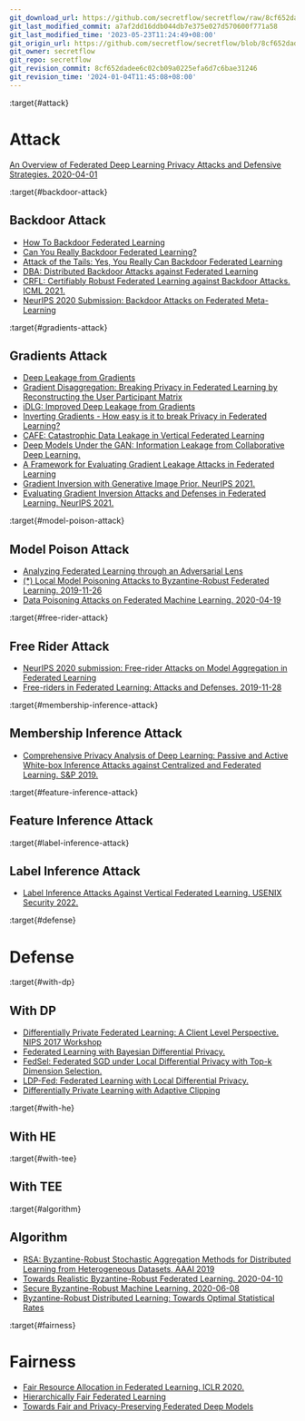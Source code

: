 ```yaml
---
git_download_url: https://github.com/secretflow/secretflow/raw/8cf652dadee6c02cb09a0225efa6d7c6bae31246/docs/awesome-pets/papers/applications/aml/attack_defense.md
git_last_modified_commit: a7af2dd16ddb044db7e375e027d570600f771a58
git_last_modified_time: '2023-05-23T11:24:49+08:00'
git_origin_url: https://github.com/secretflow/secretflow/blob/8cf652dadee6c02cb09a0225efa6d7c6bae31246/docs/awesome-pets/papers/applications/aml/attack_defense.md
git_owner: secretflow
git_repo: secretflow
git_revision_commit: 8cf652dadee6c02cb09a0225efa6d7c6bae31246
git_revision_time: '2024-01-04T11:45:08+08:00'
---
```


:target{#attack}

# Attack

[An Overview of Federated Deep Learning Privacy Attacks and Defensive Strategies. 2020-04-01](https://arxiv.org/pdf/2004.04676.pdf)

:target{#backdoor-attack}

## Backdoor Attack

- [How To Backdoor Federated Learning](https://arxiv.org/pdf/1807.00459.pdf)
- [Can You Really Backdoor Federated Learning?](https://arxiv.org/abs/1911.07963)
- [Attack of the Tails: Yes, You Really Can Backdoor Federated Learning](https://papers.nips.cc/paper/2020/file/b8ffa41d4e492f0fad2f13e29e1762eb-Paper.pdf)
- [DBA: Distributed Backdoor Attacks against Federated Learning](https://openreview.net/pdf?id=rkgyS0VFvr)
- [CRFL: Certifiably Robust Federated Learning against Backdoor Attacks. ICML 2021.](https://arxiv.org/pdf/2106.08283.pdf)
- [NeurIPS 2020 Submission: Backdoor Attacks on Federated Meta-Learning](https://arxiv.org/pdf/2006.07026.pdf)

:target{#gradients-attack}

## Gradients Attack

- [Deep Leakage from Gradients](https://arxiv.org/pdf/1906.08935.pdf)
- [Gradient Disaggregation: Breaking Privacy in Federated Learning by Reconstructing the User Participant Matrix](https://arxiv.org/pdf/2106.06089.pdf)
- [iDLG: Improved Deep Leakage from Gradients](https://arxiv.org/pdf/2001.02610.pdf)
- [Inverting Gradients - How easy is it to break Privacy in Federated Learning?](https://arxiv.org/pdf/2003.14053.pdf)
- [CAFE: Catastrophic Data Leakage in Vertical Federated Learning](https://papers.neurips.cc/paper/2021/file/08040837089cdf46631a10aca5258e16-Paper.pdf)
- [Deep Models Under the GAN: Information Leakage from Collaborative Deep Learning.](https://arxiv.org/pdf/1702.07464.pdf)
- [A Framework for Evaluating Gradient Leakage Attacks in Federated Learning](https://arxiv.org/pdf/2004.10397.pdf)
- [Gradient Inversion with Generative Image Prior. NeurIPS 2021.](https://arxiv.org/pdf/2110.14962.pdf)
- [Evaluating Gradient Inversion Attacks and Defenses in Federated Learning. NeurIPS 2021.](https://arxiv.org/pdf/2112.00059.pdf)

:target{#model-poison-attack}

## Model Poison Attack

- [Analyzing Federated Learning through an Adversarial Lens](https://arxiv.org/abs/1811.12470)
- [(\*) Local Model Poisoning Attacks to Byzantine-Robust Federated Learning. 2019-11-26](https://arxiv.org/pdf/1911.11815.pdf)
- [Data Poisoning Attacks on Federated Machine Learning. 2020-04-19](https://arxiv.org/pdf/2004.10020.pdf)

:target{#free-rider-attack}

## Free Rider Attack

- [NeurIPS 2020 submission: Free-rider Attacks on Model Aggregation in Federated Learning](https://arxiv.org/pdf/2006.11901.pdf)
- [Free-riders in Federated Learning: Attacks and Defenses. 2019-11-28](https://arxiv.org/pdf/1911.12560.pdf)

:target{#membership-inference-attack}

## Membership Inference Attack

- [Comprehensive Privacy Analysis of Deep Learning: Passive and Active White-box Inference Attacks against Centralized and Federated Learning. S\&P 2019.](https://arxiv.org/pdf/1812.00910.pdf)

:target{#feature-inference-attack}

## Feature Inference Attack

:target{#label-inference-attack}

## Label Inference Attack

- [Label Inference Attacks Against Vertical Federated Learning. USENIX Security 2022.](https://www.usenix.org/system/files/sec22-fu-chong.pdf)

:target{#defense}

# Defense

:target{#with-dp}

## With DP

- [Differentially Private Federated Learning: A Client Level Perspective. NIPS 2017 Workshop](https://arxiv.org/pdf/1712.07557.pdf)
- [Federated Learning with Bayesian Differential Privacy.](https://arxiv.org/pdf/1911.10071.pdf)
- [FedSel: Federated SGD under Local Differential Privacy with Top-k Dimension Selection.](https://arxiv.org/pdf/2003.10637.pdf)
- [LDP-Fed: Federated Learning with Local Differential Privacy.](https://arxiv.org/pdf/2006.03637.pdf)
- [Differentially Private Learning with Adaptive Clipping](https://arxiv.org/pdf/1905.03871.pdf)

:target{#with-he}

## With HE

:target{#with-tee}

## With TEE

:target{#algorithm}

## Algorithm

- [RSA: Byzantine-Robust Stochastic Aggregation Methods for Distributed Learning from Heterogeneous Datasets, AAAI 2019](https://arxiv.org/abs/1811.03761)
- [Towards Realistic Byzantine-Robust Federated Learning. 2020-04-10](https://arxiv.org/pdf/2004.04986.pdf)
- [Secure Byzantine-Robust Machine Learning. 2020-06-08](https://arxiv.org/pdf/2006.04747.pdf)
- [Byzantine-Robust Distributed Learning: Towards Optimal Statistical Rates](https://arxiv.org/pdf/1803.01498.pdf)

:target{#fairness}

# Fairness

- [Fair Resource Allocation in Federated Learning. ICLR 2020.](https://arxiv.org/pdf/1905.10497.pdf)
- [Hierarchically Fair Federated Learning](https://arxiv.org/pdf/2004.10386.pdf)
- [Towards Fair and Privacy-Preserving Federated Deep Models](https://arxiv.org/pdf/1906.01167.pdf)
